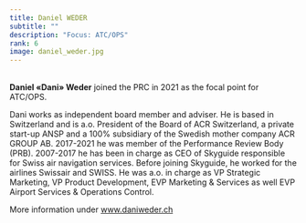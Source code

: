 ```yaml
---
title: Daniel WEDER
subtitle: ""
description: "Focus: ATC/OPS"
rank: 6
image: daniel_weder.jpg
---
```


<br>
**Daniel «Dani» Weder** joined the PRC in 2021 as the focal point for ATC/OPS.

Dani works as independent board member and adviser. He is based in Switzerland and is a.o. President of the Board of ACR Switzerland, a private start-up ANSP and a 100% subsidiary of the Swedish mother company ACR GROUP AB. 2017-2021 he was member of the Performance Review Body (PRB).  2007-2017 he has been in charge as CEO of Skyguide responsible for Swiss air navigation services. Before joining Skyguide, he worked for the airlines Swissair and SWISS. He was a.o. in charge as VP Strategic Marketing, VP Product Development, EVP Marketing & Services as well EVP Airport Services & Operations Control. 

More information under <a href="https://www.daniweder.ch/" target="_blank"> www.daniweder.ch</a> 